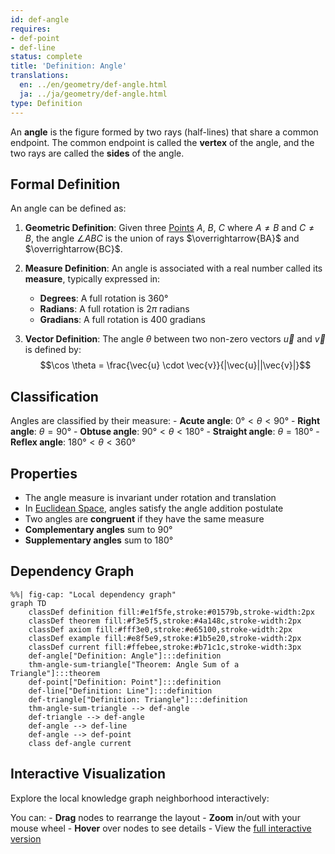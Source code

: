 ```yaml
---
id: def-angle
requires:
- def-point
- def-line
status: complete
title: 'Definition: Angle'
translations:
  en: ../en/geometry/def-angle.html
  ja: ../ja/geometry/def-angle.html
type: Definition
---
```


An **angle** is the figure formed by two rays (half-lines) that share a common endpoint. The common endpoint is called the **vertex** of the angle, and the two rays are called the **sides** of the angle.

## Formal Definition

An angle can be defined as:

1. **Geometric Definition**: Given three [Points](def-point.qmd) $A$, $B$, $C$ where $A \neq B$ and $C \neq B$, the angle $\angle ABC$ is the union of rays $\overrightarrow{BA}$ and $\overrightarrow{BC}$.

2. **Measure Definition**: An angle is associated with a real number called its **measure**, typically expressed in:
   - **Degrees**: A full rotation is $360°$
   - **Radians**: A full rotation is $2\pi$ radians
   - **Gradians**: A full rotation is $400$ gradians

3. **Vector Definition**: The angle $\theta$ between two non-zero vectors $\vec{u}$ and $\vec{v}$ is defined by:
   $$\cos \theta = \frac{\vec{u} \cdot \vec{v}}{|\vec{u}||\vec{v}|}$$

## Classification

Angles are classified by their measure:
- **Acute angle**: $0° < \theta < 90°$
- **Right angle**: $\theta = 90°$
- **Obtuse angle**: $90° < \theta < 180°$
- **Straight angle**: $\theta = 180°$
- **Reflex angle**: $180° < \theta < 360°$

## Properties

- The angle measure is invariant under rotation and translation
- In [Euclidean Space](def-euclidean-space.qmd), angles satisfy the angle addition postulate
- Two angles are **congruent** if they have the same measure
- **Complementary angles** sum to $90°$
- **Supplementary angles** sum to $180°$

## Dependency Graph

```mermaid
%%| fig-cap: "Local dependency graph"
graph TD
    classDef definition fill:#e1f5fe,stroke:#01579b,stroke-width:2px
    classDef theorem fill:#f3e5f5,stroke:#4a148c,stroke-width:2px
    classDef axiom fill:#fff3e0,stroke:#e65100,stroke-width:2px
    classDef example fill:#e8f5e9,stroke:#1b5e20,stroke-width:2px
    classDef current fill:#ffebee,stroke:#b71c1c,stroke-width:3px
    def-angle["Definition: Angle"]:::definition
    thm-angle-sum-triangle["Theorem: Angle Sum of a Triangle"]:::theorem
    def-point["Definition: Point"]:::definition
    def-line["Definition: Line"]:::definition
    def-triangle["Definition: Triangle"]:::definition
    thm-angle-sum-triangle --> def-angle
    def-triangle --> def-angle
    def-angle --> def-line
    def-angle --> def-point
    class def-angle current
```

## Interactive Visualization

Explore the local knowledge graph neighborhood interactively:

::: {.graph-viz data-id="def-angle" data-width="700" data-height="500"}
:::

You can:
- **Drag** nodes to rearrange the layout
- **Zoom** in/out with your mouse wheel
- **Hover** over nodes to see details
- View the [full interactive version](../../output/interactive/def-angle.html){target="_blank"}
